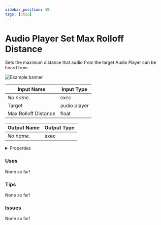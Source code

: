 ```yaml
---
sidebar_position: 39
tags: [Chip]
---
```


# Audio Player Set Max Rolloff Distance

Sets the maximum distance that audio from the target Audio Player can be heard from.



![Example banner](./assets/c8b0ee69-7b27-4805-b809-438b1c59f472.svg)

| Input Name | Input Type |
|-----------|-----------|
| *No name.* | exec |
| Target | audio player |
| Max Rolloff Distance | float |

| Output Name | Output Type |
|-----------|-----------|
| *No name.* | exec |


<details>
  <summary>Properties</summary>
  <div>
    <div>
    <table>
      <thead>
        <tr>
          <th>Is beta required?</th>
          <th>❌</th>
        </tr>
        <tr>
          <th>Is this chip a trolling risk?</th>
          <th>❌</th>
        </tr>
        <tr>
          <th>Chip UUID</th>
          <th>c8b0ee69-7b27-4805-b809-438b1c59f472</th>
        </tr>
      </thead>
    </table>
    </div>
  </div>
</details>

### Uses

None so far!

### Tips

None so far!

### Issues

None so far!